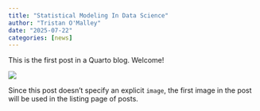 ```yaml
---
title: "Statistical Modeling In Data Science"
author: "Tristan O'Malley"
date: "2025-07-22"
categories: [news]
---
```


This is the first post in a Quarto blog. Welcome!

![](stats.png)

Since this post doesn't specify an explicit `image`, the first image in the post will be used in the listing page of posts.
